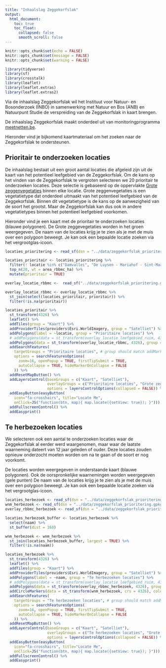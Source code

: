 ```yaml
---
title: "Inhaalslag Zeggekorfslak"
output: 
  html_document:
    toc: true
    toc_float:
      collapsed: false
      smooth_scroll: false
---
```


```r
knitr::opts_chunk$set(echo = FALSE)
knitr::opts_chunk$set(message = FALSE)
knitr::opts_chunk$set(warning = FALSE)
```

```r
library(tidyverse)
library(sf)
library(crosstalk)
library(leaflet)
library(leaflet.extras)
library(leaflet.extras2)
```

Via de inhaalslag Zeggekorfslak wil het Instituut voor Natuur- en Bosonderzoek (INBO) in samenwerking met Natuur en Bos (ANB) en Natuurpunt Studie de verspreiding van de Zeggekorfslak in kaart brengen.

De inhaalslag Zeggekorfslak maakt onderdeel uit van monitoringprogramma [meetnetten.be](https://www.meetnetten.be/).

Hieronder vind je bijkomend kaartmateriaal om het zoeken naar de Zeggekorfslak te ondersteunen.

## Prioritair te onderzoeken locaties

De inhaalslag bestaat uit een groot aantal locaties die afgeleid zijn uit de kaart van het potentieel leefgebied van de Zeggekorfslak. 
Om de kans op het vinden van de Zeggekorfslak te vergroten selecteren we 20 prioritair te onderzoeken locaties.
Deze selectie is gebaseerd op de oppervlakte [Grote zeggenvegetaties](https://www.ecopedia.be/natuurstreefbeeld/natuurstreefbeeld-grote-zeggenvegetaties-rbbmc) binnen elke locatie. 
Grote zeggenvegetaties is een vegetatietype dat onderdeel uitmaakt van het potentieel leefgebied van de Zeggekorfslak.
Binnen dit vegetatietype is de kans op de aanwezigheid van de soort het grootst.
Maar de Zeggekorfslak kan dus ook in andere vegetatietypes binnen het potentieel leefgebied voorkomen.

Hieronder vind je een kaart met de prioritair te onderzoeken locaties (blauwe polygonen).
De Grote zeggevegetaties worden in het groen weergegeven.
De naam van de locaties krijg je te zien als je met de muis over een polygoon beweegt.
Je kan ook een bepaalde locatie zoeken via het vergrootglas-icoon.


```r
locaties_prioritering <- read_sf(dsn = "../data/zeggekorfslak_prioritering.gpkg", layer = "locaties_prioritering")

locaties_prioritair <- locaties_prioritering %>%
  filter(! locatie %in% c("Damvallei", "De Luysen - Mariahof - Sint-Maartensheide")) %>%
  top_n(20, wt = area_rbbmc_ha) %>%
  mutate(prioritair = TRUE)

```

```r
overlay_locatie_rbbmc <-  read_sf("../data/zeggekorfslak_prioritering.gpkg", layer = "locaties_rbbmc")

overlay_locatie_rbbmc <- overlay_locatie_rbbmc %>%
  st_join(select(locaties_prioritair, prioritair)) %>%
  filter(!is.na(prioritair))
```

```r

locaties_prioritair %>%
  st_transform(4326) %>%
  leaflet() %>%
  addTiles(group = "Kaart") %>%
  addProviderTiles(providers$Esri.WorldImagery, group = "Satelliet") %>%
  addPolygons(label = ~locatie, group = "Prioritaire locaties") %>%
  # addPolygons(data = st_transform(overlay_locatie_leefgebied_ruim, 4326), group = "leefgebied_ruim", color = "blue", opacity = 0, fillOpacity = 1) %>%
  addPolygons(data = st_transform(overlay_locatie_rbbmc, 4326), group = "Grote zeggenvegetaties", color = "green", opacity = 0, fillOpacity = 0.8) %>%
  addSearchFeatures(
    targetGroups = "Prioritaire locaties", # group should match addMarkers() group
    options = searchFeaturesOptions(
      zoom=16, openPopup = TRUE, firstTipSubmit = TRUE,
      autoCollapse = TRUE, hideMarkerOnCollapse = FALSE
    )) %>%
  addResetMapButton() %>%
  addLayersControl(baseGroups = c("Kaart", "Satelliet"),
                   overlayGroups = c("Prioritaire locaties", "Grote zeggenvegetaties"),
                   options = layersControlOptions(collapsed = FALSE)) %>%
  addEasyButton(easyButton(
    icon="fa-crosshairs", title="Locate Me",
    onClick=JS("function(btn, map){ map.locate({setView: true}); }"))) %>%
  addFullscreenControl() %>%
  addEasyprint()
```

## Te herbezoeken locaties

We selecteren ook een aantal te onderzoeken locaties waar de Zeggekorfslak al eerder werd waargenomen, maar waar de laatste waarneming dateert van 12 jaar geleden of ouder.
Deze locaties zouden opnieuw onderzocht moeten worden om na te gaan of de soort er nog voorkomt.

De locaties worden weergegeven in onderstaande kaart (blauwe polygonen).
Ook de oorspronkelijke waarnemingen worden weergegeven (gele punten)
De naam van de locaties krijg je te zien als je met de muis over een polygoon beweegt.
Je kan ook een bepaalde locatie zoeken via het vergrootglas-icoon.

```r
locaties_herbezoek <- read_sf(dsn = "../data/zeggekorfslak_prioritering.gpkg", layer = "locaties_herbezoek")
wnm_herbezoek <- read_sf(dsn = "../data/zeggekorfslak_prioritering.gpkg", layer = "wnm_herbezoek")
overlay_rbbmc_herbezoek <- read_sf(dsn = "../data/zeggekorfslak_prioritering.gpkg", layer = "overlay_rbbmc_herbezoek")

locaties_herbezoek_buffer <- locaties_herbezoek %>%
  select(naam) %>%
  st_buffer(dist = 160)

wnm_herbezoek <- wnm_herbezoek %>%
  st_join(locaties_herbezoek_buffer, largest = TRUE) %>%
  filter(!is.na(naam))
```


```r
locaties_herbezoek %>%
  st_transform(4326) %>%
  leaflet() %>%
  addTiles(group = "Kaart") %>%
  addProviderTiles(providers$Esri.WorldImagery, group = "Satelliet") %>%
  addPolygons(label = ~naam, group = "Te herbezoeken locaties") %>%
  # addPolygons(data = st_transform(overlay_locatie_leefgebied_ruim, 4326), group = "leefgebied_ruim", color = "blue", opacity = 0, fillOpacity = 1) %>%
  addPolygons(data = st_transform(overlay_rbbmc_herbezoek, 4326), group = "Grote zeggenvegetaties", color = "green", opacity = 0, fillOpacity = 0.8) %>%
  addCircleMarkers(data = st_transform(wnm_herbezoek, crs = 4326), color = "yellow", weight = 3) %>%
  addSearchFeatures(
    targetGroups = "Te herbezoeken locaties", # group should match addMarkers() group
    options = searchFeaturesOptions(
      zoom=16, openPopup = TRUE, firstTipSubmit = TRUE,
      autoCollapse = TRUE, hideMarkerOnCollapse = FALSE
    )) %>%
  addResetMapButton() %>%
  addLayersControl(baseGroups = c("Kaart", "Satelliet"),
                   overlayGroups = c("Te herbezoeken locaties", "Grote zeggenvegetaties"),
                   options = layersControlOptions(collapsed = FALSE)) %>%
  addEasyButton(easyButton(
    icon="fa-crosshairs", title="Locate Me",
    onClick=JS("function(btn, map){ map.locate({setView: true}); }"))) %>%
  addFullscreenControl() %>%
  addEasyprint()
```

